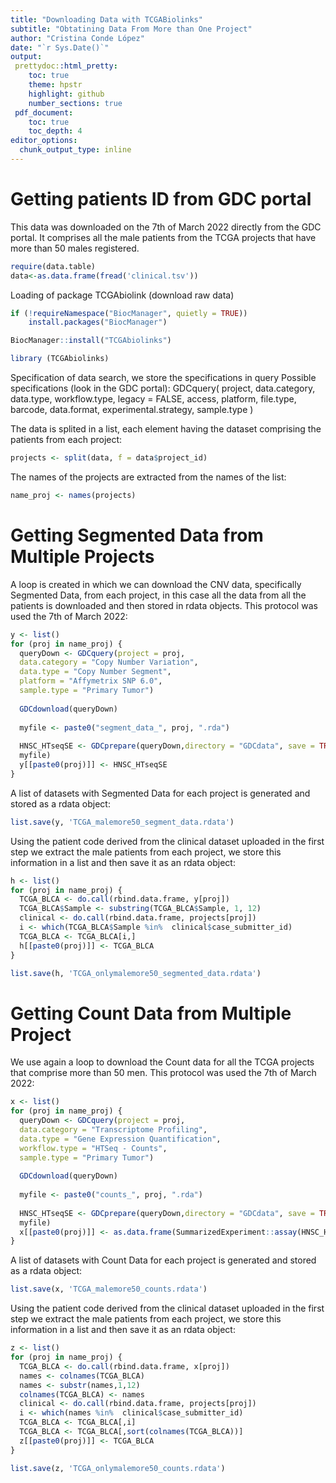 ```yaml
---
title: "Downloading Data with TCGABiolinks"
subtitle: "Obtatining Data From More than One Project"
author: "Cristina Conde López"
date: "`r Sys.Date()`"
output: 
 prettydoc::html_pretty:
    toc: true
    theme: hpstr
    highlight: github
    number_sections: true
 pdf_document:
    toc: true
    toc_depth: 4
editor_options: 
  chunk_output_type: inline
---
```


# Getting patients ID from GDC portal

This data was downloaded on the 7th of March 2022 directly from the GDC portal. It comprises all the male patients from the TCGA projects that have more than 50 males registered. 

```r
require(data.table)
data<-as.data.frame(fread('clinical.tsv'))
```

Loading of package TCGAbiolink (download raw data)

```r
if (!requireNamespace("BiocManager", quietly = TRUE))
    install.packages("BiocManager")

BiocManager::install("TCGAbiolinks")
```

```r
library (TCGAbiolinks)
```


Specification of data search, we store the specifications in query 
Possible specifications (look in the GDC portal): GDCquery(
  project,
  data.category,
  data.type,
  workflow.type,
  legacy = FALSE,
  access,
  platform,
  file.type,
  barcode,
  data.format,
  experimental.strategy,
  sample.type
)

The data is splited in a list, each element having the dataset comprising the patients from each project:

```r
projects <- split(data, f = data$project_id)
```

The names of the projects are extracted from the names of the list:

```r
name_proj <- names(projects)
```

# Getting Segmented Data from Multiple Projects

A loop is created in which we can download the CNV data, specifically Segmented Data, from each project, in this case all the data from all the patients is downloaded and then stored in rdata objects. This protocol was used the 7th of March 2022:

```r
y <- list()
for (proj in name_proj) {
  queryDown <- GDCquery(project = proj,
  data.category = "Copy Number Variation",
  data.type = "Copy Number Segment",
  platform = "Affymetrix SNP 6.0",
  sample.type = "Primary Tumor")
  
  GDCdownload(queryDown)
  
  myfile <- paste0("segment_data_", proj, ".rda")
  
  HNSC_HTseqSE <- GDCprepare(queryDown,directory = "GDCdata", save = TRUE, save.filename =
  myfile)
  y[[paste0(proj)]] <- HNSC_HTseqSE
}
```

A list of datasets with Segmented Data for each project is generated and stored as a rdata object:

```r
list.save(y, 'TCGA_malemore50_segment_data.rdata')
```

Using the patient code derived from the clinical dataset uploaded in the first step we extract the male patients from each project, we store this information in a list and then save it as an rdata object:

```r
h <- list()
for (proj in name_proj) {
  TCGA_BLCA <- do.call(rbind.data.frame, y[proj])
  TCGA_BLCA$Sample <- substring(TCGA_BLCA$Sample, 1, 12)
  clinical <- do.call(rbind.data.frame, projects[proj])
  i <- which(TCGA_BLCA$Sample %in%  clinical$case_submitter_id)
  TCGA_BLCA <- TCGA_BLCA[i,]
  h[[paste0(proj)]] <- TCGA_BLCA
}
```

```r
list.save(h, 'TCGA_onlymalemore50_segmented_data.rdata')
```

# Getting Count Data from Multiple Project

We use again a loop to download the Count data for all the TCGA projects that comprise more than 50 men. This protocol was used the 7th of March 2022:

```r
x <- list()
for (proj in name_proj) {
  queryDown <- GDCquery(project = proj,
  data.category = "Transcriptome Profiling",
  data.type = "Gene Expression Quantification",
  workflow.type = "HTSeq - Counts",
  sample.type = "Primary Tumor")
  
  GDCdownload(queryDown)
  
  myfile <- paste0("counts_", proj, ".rda")
  
  HNSC_HTseqSE <- GDCprepare(queryDown,directory = "GDCdata", save = TRUE, save.filename =
  myfile)
  x[[paste0(proj)]] <- as.data.frame(SummarizedExperiment::assay(HNSC_HTseqSE))
}
```

A list of datasets with Count Data for each project is generated and stored as a rdata object:

```r
list.save(x, 'TCGA_malemore50_counts.rdata')
```

Using the patient code derived from the clinical dataset uploaded in the first step we extract the male patients from each project, we store this information in a list and then save it as an rdata object:

```r
z <- list()
for (proj in name_proj) {
  TCGA_BLCA <- do.call(rbind.data.frame, x[proj])
  names <- colnames(TCGA_BLCA)
  names <- substr(names,1,12)
  colnames(TCGA_BLCA) <- names
  clinical <- do.call(rbind.data.frame, projects[proj])
  i <- which(names %in%  clinical$case_submitter_id)
  TCGA_BLCA <- TCGA_BLCA[,i]
  TCGA_BLCA <- TCGA_BLCA[,sort(colnames(TCGA_BLCA))]
  z[[paste0(proj)]] <- TCGA_BLCA
}
```

```r
list.save(z, 'TCGA_onlymalemore50_counts.rdata')
```
